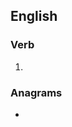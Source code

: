 ==English==

===Verb===
{{head|en|verb form}}

# {{present participle of|en|bowse|nocat=1}}

===Anagrams===
* {{anagrams|en|a=bginosw|bowings}}